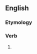 ==English==

===Etymology===
{{suffix|touch|-t|lang=en}}

===Verb===
{{head|en|verb form}}

# {{lb|en|obsolete}} {{en-past of|touch}}